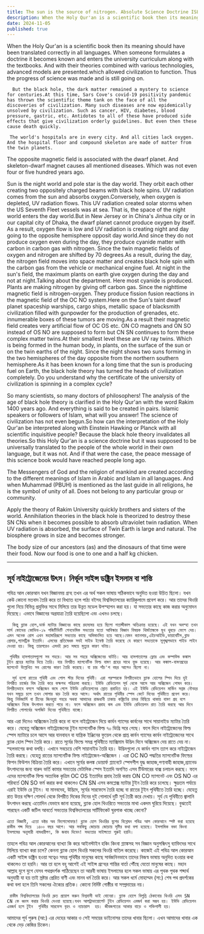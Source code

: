 ```yaml
---
title: The sun is the source of nitrogen. Absolute Science Doctrine ISLAM or PEACE
description: When the Holy Qur'an is a scientific book then its meaning should have been translated correctly in all languages. When someone formulates a doctrine it becomes known and enters the university curriculum along with the textbooks. And with their theories combined with various technologies, advanced models are presented.
date: 2024-11-05
published: true
---
```


When the Holy Qur'an is a scientific book then its meaning should have been translated correctly in all languages. When someone formulates a doctrine it becomes known and enters the university curriculum along with the textbooks. And with their theories combined with various technologies, advanced models are presented.which allowed civilization to function.  Thus the progress of science was made and is still going on.

      But the black hole, the dark matter remained a mystery to science for centuries.At this time, Sars Cove's covid-19 positivity pandemic has thrown the scientific theme tank on the face of all the discoveries of civilization. Many such diseases are now epidemically unsolved by civilization. Such as cancer, HIV, diabetes, blood pressure, gastric, etc. Antidotes to all of these have produced side effects that give civilization orderly guidelines. But even then these cause death quickly. 

     The world's hospitals are in every city. And all cities lack oxygen. And the hospital floor and compound skeleton are made of matter from the twin planets.
The opposite magnetic field is associated with the dwarf planet. And skeleton-dwarf magnet causes all mentioned diseases. Which was not even four or five hundred years ago.

Sun is the night world and pole star is the day world. They orbit each other creating two oppositely charged beams with black hole spins. UV radiation comes from the sun and absorbs oxygen.Conversely, when oxygen is depleted, UV radiation flows. This UV radiation created solar storms when the US Seventh Fleet vessels was at sea. That is, the space of the night world enters the day world.But in New Jersey or in China's Jinhua city or in our capital city of Dhaka, the dwarf planet cannot produce oxygen by itself. As a result, oxygen flow is low and UV radiation is creating night and day going to the opposite hemisphere opposit day world.And since they do not produce oxygen even during the day, they produce cyanide matter with carbon in carbon gas with nitrogen. Since the twin magnetic fields of oxygen and nitrogen are shifted by 70 degrees.As a result, during the day, the nitrogen field moves into space matter and creates black hole spin with the carbon gas from the vehicle or mechanical engine fuel. At night in the sun's field, the maximum plants on earth give oxygen during the day and not at night.Talking about the department. Here most cyanide is produced. Plants are making nitrogen by giving off carbon gas. Since the nighttime magnetic field is nitrogen-oxygen. They produce fission fusion reactions in the magnetic field of the OC NO system.Here on the Sun's taint dwarf planet spaceship warships, cargo ships, metallic space of blacksmith civilization filled with gunpowder for the production of grenades, etc. innumerable boxes of these tumors are moving.As a result their magnetic field creates very artificial flow of OC OS etc. ON CO magnets and ON SO instead of OS NO are supposed to form but CN SN continues to form these complex matter twins.At their smallest level these are UV ray twins. Which is being formed in the human body, in plants, on the surface of the sun or on the twin earths of the night. Since the night shows two suns forming in the two hemispheres of the day opposite from the northern southern hemisphere.As it has been known for a long time that the sun is producing fuel on Earth, the black hole theory has turned the heads of civilization completely. Do you understand why the certificate of the university of civilization is spinning in a complex cycle?

So many scientists, so many doctors of philosophers! The analysis of the age of black hole theory is clarified in the Holy Qur'an with the word Rakim 1400 years ago. And everything is said to be created in pairs. Islamic speakers or followers of Islam, what will you answer! The science of civilization has not even begun.So how can the interpretation of the Holy Qur'an be interpreted along with Einstein Hawking or Planck with all scientific inquisitive people? Because the black hole theory invalidates all theories.So this Holy Qur'an is a science doctrine but it was supposed to be universally translated to the people of the whole world in their own language, but it was not.  And if that were the case, the peace message of this science book would have reached people long ago.

The Messengers of God and the religion of mankind are created according to the different meanings of Islam in Arabic and Islam in all languages. And when Muhammad (PBUH) is mentioned as the last guide in all religions, he is the symbol of unity of all. Does not belong to any particular group or community.

Apply the theory of Rakim University quickly brothers and sisters of the world. Annihilation theories in the black hole is theorized to destroy these SN CNs when it becomes possible to absorb ultraviolet twin radiation. When UV radiation is absorbed, the surface of Twin Earth is large and natural. The biosphere grows in size and becomes stronger.

The body size of our ancestors (as) and the dinosaurs of that time were their food. Now our food is one to one and a half kg chicken.

---

## সূর্য নাইট্রোজেনের উৎস। নির্ভূল সাইন্স ডক্ট্রিন ইসলাম বা শান্তি

পবিত্র আল কোরআন যখন বিজ্ঞানময় গ্রন্হ তখন এর অর্থ সকল ভাষায় সঠিকভাবে  অনুদিত হওয়া উচিত ছিলো। যখন কেউ কোনো মতবাদ তৈরি করে তা বিখ‍্যাত হলে পাঠ‍্য বইসহ বিশ্ববিদ্যালয়ের ক‍্যারিকুলামে প্রবেশ করে। আর তাদের থিওরি গুলো নিয়ে বিভিন্ন প্রযুক্তির সাথে মিলিয়ে তার উন্নত মডেল উপস্হাপন করা হয়।
যা সভ‍্যতার কাছে কাজ করার অনুমোদন দিয়েছে।  এভাবে বিজ্ঞানের অগ্রযাত্রা তৈরি হয়েছিলো এবং এখনও চলছে।

      কিন্তু ব্ল‍্যাক হোল,ডার্ক ম‍্যাটার বিজ্ঞানের কাছে রহস‍্যময় হয়ে ছিলো শতাব্দীকাল অতিক্রান্ত হয়েছে। এই যখন অবস্হা তখন সার্স কোভের কোভিড-১৯ পজিটিভিটি পেনডেমিক সভ‍্যতার যতো আবিস্কার বিজ্ঞান বিষয়ক থিমট‍্যাঙ্ককে মুখ থুবড়ে ফেলে দেয়।এমন অনেক রোগ এখন মহামারিরূপে সভ‍্যতার কাছে অমিমাংসিত হয়ে আছে।যেমন ক‍্যানসার,এইচআইভি,ডায়াবেটিস,ব্লাড প্রেসার,গ‍্যাসট্রিক ইত‍্যাদি। এসবের প্রতিষেধক সবই সাইড ইফেক্ট তৈরি করেছে যে কারণে সভ‍্যতাকে সুশৃঙ্খলভাবে গাইড লাইন দেওয়া হয়। কিন্তু তারপরেও এসবই দ্রুত সময়ে মৃত‍্যুর কারণ ঘটায়। 

     পৃথিবীর হাসপাতালগুলো সব শহরে। আর সব শহরে অক্সিজেনের ঘাটতি। আর হাসপাতালের ফ্লোর এবং কম্পাউন্ড কঙ্কাল টুইন গ্রহের ম‍্যাটার দিয়ে তৈরি। যার বিপরীত ম‍্যাগনেটিক ফিল্ড বামণ গ্রহের সাথে যুক্ত হয়েছে। আর কঙ্কাল-বামণগ্রহের ম‍্যাগনেট উল্লেখিত সব রোগের কারণ তৈরি করেছে। যা চার পাঁচ'শ বছর আগেও ছিলো না।

      সূর্য হলো রাতের পৃথিবী এবং পোল স্টার দিনের পৃথিবী। এরা পরস্পরকে বিপরীতভাবে ব্ল‍্যাক হোলের স্পিন দিয়ে দুই বিপরীত চার্জের বিম তৈরি করে কক্ষপথ পরিক্রমা করছে। ইউভি রেডিয়েশন সূর্য থেকে আসে আর অক্সিজেন শোষন করে। বিপরীতভাবে বললে অক্সিজেন কমে গেলে ইউভি রেডিয়েশনের স্রোত প্রবাহিত হয়। এই ইউভি রেডিয়েশন মার্কিন সপ্তম ন‍ৌবহর যখন সমুদ্রে চলে তখন সোলার ঝড় তৈরি করে আসে। অর্থাৎ রাতের পৃথিবীর স্পেস কেটে দিনের পৃথিবীতে প্রবেশ করে। কিন্তু নিউজার্সি বা চীনের জিনহুয়া শহরে অথবা আমাদের রাজধানী ঢাকায় কঙ্ক্রিটের চাদর বিছিয়ে থাকায় বামণ গ্রহ বলে অক্সিজেন নিজে উৎপাদন করতে পারে না। ফলে অক্সিজেন প্রবাহ কম এবং ইউভি রেডিয়েশন রাত তৈরি করছে আর দিনে বিপরীত গোলার্ধের অপজিট দিনের পৃথিবীতে যাচ্ছে।
আর এরা দিনেও অক্সিজেন তৈরি করে না বলে নাইট্রোজেন দিয়ে কার্বন গ‍্যাসের কার্বনের সাথে সায়ানাইড ম‍্যাটার তৈরি করে। যেহেতু অক্সিজেন নাইট্রোজেনের টুইন ম‍্যাগনেটিক ফিল্ড ৭০ ডিগ্রি সরে গেছে। ফলে দিনে নাইট্রোজেনের ফিল্ড স্পেস ম‍্যাটারে চলে আসে আর যানবাহন বা যান্ত্রিক ইঞ্জিনের ফুয়েল থেকে প্রাপ্ত কার্বন গ‍্যাসের কার্বন নাইট্রোজেনের সাথে ব্ল‍্যাক হোল স্পিন তৈরি করে। রাতে সূর্যের ফিল্ডে সমগ্র পৃথিবীতে ম‍্যাক্সিমাম উদ্ভিদ দিনে অক্সিজেন দেয় রাতে দেয় না। স্হলভাগের কথা বলছি। এখানে সবচেয়ে বেশি সায়ানাইড তৈরি হয়। উদ্ভিদগুলো যে কার্বন গ‍্যাস ত‍্যাগ করে নাইট্রোজেন তৈরি করছে। যেহেতু রাতের ম‍্যাগনেটিক ফিল্ড নাইট্রোজেন-অক্সিজেন । এরা OC NO পদ্ধতির ম‍্যাগনেটিক ফিল্ডের  ফিশন ফিউশন বিক্রিয়া তৈরি করে। এখানে সূর্যের কলঙ্ক ডোয়ার্ফ প্ল‍্যানেটে স্পেসশীপ যুদ্ধ জাহাজ,পণ‍্যবাহী জাহাজ,গ্র‍্যানেড উৎপাদনের জন‍্য বারুদ ভর্তি কামার সভ‍্যতার মেটালিক স্পেস ইত‍্যাদি অগণিত এসব টিউমারের বাক্স চলাচল করছে। ফলে এদের ম‍্যাগনেটিক ফিল্ড অত‍্যধিক কৃত্রিম OC OS ইত‍্যাদির প্রবাহ তৈরি করায় ON CO ম‍্যাগনেট এবং OS NO এর পরিবর্তে ON SO ফর্ম করার কথা থাকলেও CN SN এসব কমপ্লেক্স ম‍্যাটার টুইন তৈরি করে চলেছে। ক্ষুদ্রতম পর্যায়ে এরাই ইউভি রে টুইন। যা মানবদেহ, উদ্ভিদে, সূর্যের সারফেসে তৈরি হচ্ছে বা রাতের টুইন পৃথিবীতে তৈরি হচ্ছে। যেহেতু রাত উত্তর দক্ষিণ গোলার্ধ থেকে বিপরীত দিকের দিনের দুই গোলার্ধে দুটি সূর্য তৈরী করে দেখায়। সূর্য যে পৃথিবীতে জ্বালানি উৎপাদন করছে এতোদিন যেভাবে জানা হয়েছে, ব্ল‍্যাক হোল থিওরিতে সভ‍্যতার মাথা একদম ঘুরিয়ে দিয়েছে। বুঝতেই পারছেন একটি জটিল আবর্তে সভ‍্যতার বিশ্ববিদ্যালয়ের সার্টিফিকেট ঘুরপাক খাচ্ছে কেনো?

    এতো বিজ্ঞানী, এতো ডক্টর অব ফিলোসোফার! ব্ল‍্যাক হোল থিওরির যুগের বিশ্লেষন পবিত্র আল কোরআনে স্পষ্ট করা হয়েছে রাকীম শব্দ দিয়ে  ১৪০০ বছর আগে। আর সবকিছু জোড়ায় জোড়ায় সৃষ্টির কথা বলা হয়েছে। ইসলামিক বক্তা কিংবা ইসলামের অনুসারী নামধারীগণ, কি জবাব দিবেন! সভ‍্যতার সাইন্সতো শুরুই হয়নি।
তাহলে পবিত্র আল কোরআনের ব‍্যাখ‍্যা কি করে আইনস্টাইন হকিং কিংবা প্ল‍্যাঙ্কসহ সব বিজ্ঞান অনুসন্ধিৎসু ব‍্যাক্তিদের সাথে মিলিয়ে ব‍্যাখ‍্যা করা চলে? কেননা ব্ল‍্যাক হোল থিওরি সকলের থিওরি বাতিল করেছে। কাজেই এই পবিত্র আল কোরআন একটি সাইন্স ডক্ট্রিন হওয়া সত্বেও সমগ্র পৃথিবীর মানুষের কাছে সার্বজনিনভাবে তাদের নিজস্ব ভাষায় অনুদিত হওয়ার কথা থাকলেও তা হয়নি।  আর তা হলে বহু আগেই এই সাইন্স গ্রন্হের শান্তির বার্তা পৌঁছে যেতো মানুষের কাছে। মহান আল্লাহ যুগে যুগে যেসব পথপ্রদর্শক পাঠিয়েছেন তা আরবী ভাষায় ইসলামের হলে সকল ভাষায় এর পৃথক পৃথক শব্দার্থ অনুযায়ী যা হয় তাই স্রষ্টার প্রেরিত বাণী এবং মানব ধর্ম তৈরি করে। আর সকল ধর্মে মোহাম্মদ (সা:) শেষ পথ প্রদর্শকের কথা বলা হলে তিনি সকলের ঐক‍্যের প্রতিক। কোনো নির্দিষ্ট গোষ্ঠীর বা সম্প্রদায়ের নয়।

     রাকীম বিশ্ববিদ্যালয়ের থিওরি দ্রুত প্রয়োগ করুন বিশ্ববাসী ভাই বোনেরা। ব্ল‍্যাক হোলে বিলুপ্তি ঠেকানোর থিওরি এসব SN CN কে ধ্বংস করার থিওরি দেওয়া হয়েছে।যখন আলট্রাভায়োলেট টুইন রেডিয়েশন এবজর্ব করা সম্ভব হয়। ইউভি রেডিয়েশন এবজর্ব হলে টুইন  পৃথিবীর সারফেস বৃহৎ ও ন‍্যাচারাল  হয়। জীবজগতের আকার বাড়ে ও শক্তিশালী হয়।

আমাদের পূর্ব পুরুষ (আ:) এর দেহের আকার ও সেই সময়ের ডাইনোসর তাদের খাবার ছিলো।  এখন আমাদের খাবার এক থেকে দেড় কেজির চিকেন।
